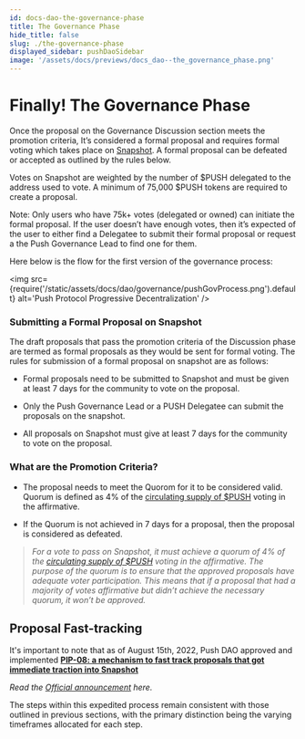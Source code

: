 ```yaml
---
id: docs-dao-the-governance-phase
title: The Governance Phase
hide_title: false
slug: ./the-governance-phase
displayed_sidebar: pushDaoSidebar
image: '/assets/docs/previews/docs_dao--the_governance_phase.png'
---
```


# Finally! The Governance Phase

Once the proposal on the Governance Discussion section meets the promotion criteria, It’s considered a formal proposal and requires formal voting which takes place on [Snapshot](https://snapshot.org/#/pushdao.eth). A formal proposal can be defeated or accepted as outlined by the rules below.

Votes on Snapshot are weighted by the number of $PUSH delegated to the address used to vote. A minimum of 75,000 $PUSH tokens are required to create a proposal.

Note: Only users who have 75k+ votes (delegated or owned) can initiate the formal proposal. If the user doesn’t have enough votes, then it’s expected of the user to either find a Delegatee to submit their formal proposal or request a the Push Governance Lead to find one for them.

Here below is the flow for the first version of the governance process:

<img
  src={require('/static/assets/docs/dao/governance/pushGovProcess.png').default}
  alt='Push Protocol Progressive Decentralization'
/>

### Submitting a Formal Proposal on Snapshot

The draft proposals that pass the promotion criteria of the Discussion phase are termed as formal proposals as they would be sent for formal voting. The rules for submission of a formal proposal on snapshot are as follows:

- Formal proposals need to be submitted to Snapshot and must be given at least 7 days for the community to vote on the proposal.

- Only the Push Governance Lead or a PUSH Delegatee can submit the proposals on the snapshot.

- All proposals on Snapshot must give at least 7 days for the community to vote on the proposal.

### What are the Promotion Criteria?

- The proposal needs to meet the Quorom for it to be considered valid. Quorum is defined as 4% of the [circulating supply of $PUSH](https://coinmarketcap.com/currencies/epns/) voting in the affirmative.

- If the Quorum is not achieved in 7 days for a proposal, then the proposal is considered as defeated.

> _For a vote to pass on Snapshot, it must achieve a quorum of 4% of the_ [_circulating supply of $PUSH_](https://coinmarketcap.com/currencies/epns/) _voting in the affirmative. The purpose of the quorum is to ensure that the approved proposals have adequate voter participation. This means that if a proposal that had a majority of votes affirmative but didn’t achieve the necessary quorum, it won’t be approved._

## Proposal Fast-tracking

It's important to note that as of August 15th, 2022, Push DAO approved and implemented [**PIP-08: a mechanism to fast track proposals that got immediate traction into Snapshot**](https://snapshot.org/#/pushdao.eth/proposal/0x957d3355d4f402bc6f509166726fd4f2823e04af915ee1f52a3d0eb16a22aead)

_Read the [Official announcement](https://medium.com/push-protocol/fast-tracking-proposals-approved-3698a2b58d81) here._

The steps within this expedited process remain consistent with those outlined in previous sections, with the primary distinction being the varying timeframes allocated for each step.
